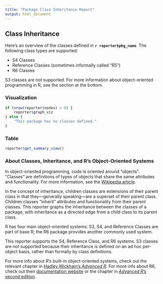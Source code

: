 ```yaml
---
title: "Package Class Inheritance Report"
output: html_document
---
```


## Class Inheritance

Here's an overview of the classes defined in **`r reporter$pkg_name`**. The following class types are supported:

* S4 Classes
* Reference Classes (sometimes informally called "R5")
* R6 Classes

S3 classes are not supported. For more information about object-oriented programming in R, see the section at the bottom.

### Visualization

```r
if (nrow(reporter$nodes) > 0) {
    reporter$graph_viz
} else {
    "This package has no classes defined."
}
```

### Table

```r
reporter$get_summary_view()
```

### About Classes, Inheritance, and R's Object-Oriented Systems

In object-oriented programming, code is oriented around "objects". "Classes" are definitions of types of objects that share the same attributes and functionality. For more information, see the [Wikipedia article](https://en.wikipedia.org/wiki/Object-oriented_programming). 

In the concept of inheritance, children classes are extensions of their parent class in that they—generally speaking—are a superset of their parent class. Children classes "inherit" attributes and functionality from their parent classes. This reporter graphs the inheritance between the classes of a package, with inheritance as a directed edge from a child class to its parent class. 

R has four main object-oriented systems: S3, S4, and Reference Classes are part of base R; the R6 package provides another commonly used system. 

This reporter supports the S4, Reference Class, and R6 systems. S3 classes are not supported because their inheritance is defined on an ad hoc per-object 
basis, rather than formally by class definitions.

For more info about R's built-in object-oriented systems, check out the relevant chapter in [Hadley Wickham's *Advanced R*](http://adv-r.had.co.nz/OO-essentials.html). For more info about R6, check out their [documentation website](https://r6.r-lib.org/index.html) or the chapter in [*Advanced R*'s second edition](https://adv-r.hadley.nz/r6.html).
